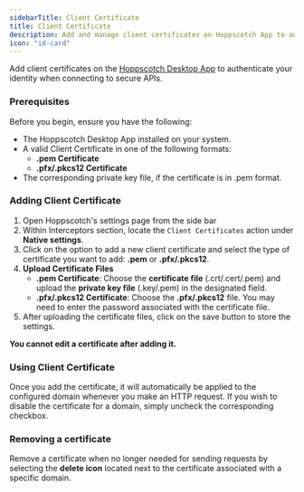 ```yaml
---
sidebarTitle: Client Certificate
title: Client Certificate
description: Add and manage client certificates on Hoppscotch App to authenticate requests
icon: "id-card"
---
```


Add client certificates on the [Hoppscotch Desktop App](https://hoppscotch.com/download) to authenticate your identity when connecting to secure APIs.

### Prerequisites

Before you begin, ensure you have the following:

- The Hoppscotch Desktop App installed on your system.
- A valid Client Certificate in one of the following formats:
    - **.pem Certificate**
    - **.pfx/.pkcs12 Certificate**
- The corresponding private key file, if the certificate is in .pem format.

### Adding Client Certificate

1. Open Hoppscotch's settings page from the side bar
2. Within Interceptors section, locate the `Client Certificates` action under **Native settings**.
3. Click on the option to add a new client certificate and select the type of certificate you want to add: **.pem** or **.pfx/.pkcs12**.
4. **Upload Certificate Files**
    - **.pem Certificate**: Choose the **certificate file** (.crt/.cert/.pem) and upload the **private key file** (.key/.pem) in the designated field.
    - **.pfx/.pkcs12 Certificate**: Choose the **.pfx/.pkcs12** file. You may need to enter the password associated with the certificate file.
5. After uploading the certificate files, click on the save button to store the settings.

<Warning> **You cannot edit a certificate after adding it.** </Warning>

### Using Client Certificate

Once you add the certificate, it will automatically be applied to the configured domain whenever you make an HTTP request. If you wish to disable the certificate for a domain, simply uncheck the corresponding checkbox.

### Removing a certificate

Remove a certificate when no longer needed for sending requests by selecting the **delete icon** located next to the certificate associated with a specific domain.